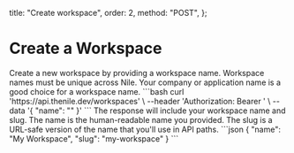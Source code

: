   title: "Create workspace",
  order: 2,
  method: "POST",
};

# Create a Workspace

<Row>
  <Col>
    Create a new workspace by providing a workspace name. Workspace names must be unique across Nile. Your company or application name is a good choice for a workspace name.
  </Col>
  <Col>
    <CodeGroups
      title={"Create Workspace Request"}
      method={"POST"}
      pathname={"/workspaces"}
    >
      ```bash
      curl 'https://api.thenile.dev/workspaces' \
      --header 'Authorization: Bearer <string>' \
      --data '{
        "name": "<string>"
      }'
      ```
    </CodeGroups>
  </Col>
</Row>
<Row>
  <Col>
    The response will include your workspace name and slug. The name is the human-readable name you provided. The slug is a URL-safe version of the name that you'll use in API paths.
  </Col>
  <Col>
    <CodeGroups
      title={"Create Workspace Response"}
      response={"201"}
      pathname={"/workspaces"}
    >
      ```json
      {
        "name": "My Workspace",
        "slug": "my-workspace"
      }
      ```
    </CodeGroups>
  </Col>
</Row>
